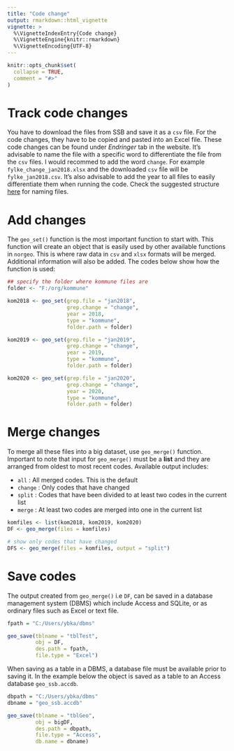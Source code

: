 ```yaml
---
title: "Code change"
output: rmarkdown::html_vignette
vignette: >
  %\VignetteIndexEntry{Code change}
  %\VignetteEngine{knitr::rmarkdown}
  %\VignetteEncoding{UTF-8}
---
```


```r
knitr::opts_chunk$set(
  collapse = TRUE,
  comment = "#>"
)
```


# Track code changes

You have to download the files from SSB and save it as a `csv` file. For the code changes, they have to be copied and pasted into an Excel file. These code changes can be found under *Endringer* tab in the website. It's advisable to name the file with a specific word to differentiate the file from the `csv` files. I would recommed to add the word `change`. For example `fylke_change_jan2018.xlsx` and the downloaded `csv` file will be `fylke_jan2018.csv`. It's also advisable to add the year to all files to easily differentiate them when running the code. Check the suggested structure [here](https://folkehelseprofil.github.io/norgeo/#file-structure) for naming files.

# Add changes

The `geo_set()` function is the most important function to start with. This function will create an object that is easily used by other available functions in `norgeo`. This is where raw data in `csv` and `xlsx` formats will be merged. Additional information will also be added. The codes below show how the function is used:

```r
## specify the folder where kommune files are
folder <- "F:/org/kommune"

kom2018 <- geo_set(grep.file = "jan2018",
                   grep.change = "change",
                   year = 2018,
                   type = "kommune",
                   folder.path = folder)

kom2019 <- geo_set(grep.file = "jan2019",
                   grep.change = "change",
                   year = 2019,
                   type = "kommune",
                   folder.path = folder)

kom2020 <- geo_set(grep.file = "jan2020",
                   grep.change = "change",
                   year = 2020,
                   type = "kommune",
                   folder.path = folder)

```

# Merge changes

To merge all these files into a big dataset, use `geo_merge()` function. Important to note that input for `geo_merge()` must be a **list** and they are arranged from oldest to most recent codes. Available output includes:

  - `all`    : All merged codes. This is the default
  - `change` : Only codes that have changed
  - `split`  : Codes that have been divided to at least two codes in the current list
  - `merge`  : At least two codes are merged into one in the current list

```r

komfiles <- list(kom2018, kom2019, kom2020)
DF <- geo_merge(files = komfiles)

# show only codes that have changed
DFS <- geo_merge(files = komfiles, output = "split")

```


# Save codes

The output created from `geo_merge()` i.e `DF`, can be saved in a database management system (DBMS) which include Access and SQLite, or as ordinary files such as Excel or text file.

```r
fpath = "C:/Users/ybka/dbms"

geo_save(tblname = "tblTest",
         obj = DF,
         des.path = fpath,
         file.type = "Excel")
```

When saving as a table in a DBMS, a database file must be available prior to saving it. In the example below the object is saved as a table to an Access database `geo_ssb.accdb`.

```r
dbpath = "C:/Users/ybka/dbms"
dbname = "geo_ssb.accdb"

geo_save(tblname = "tblGeo",
         obj = bigDF,
         des.path = dbpath,
         file.type = "Access",
         db.name = dbname)
```
